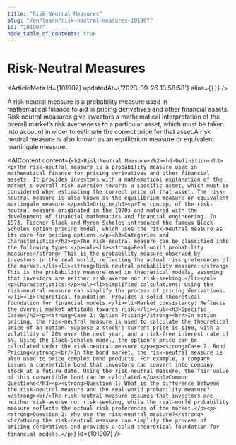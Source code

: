 ```yaml
---
title: "Risk-Neutral Measures"
slug: "/en/learn/risk-neutral-measures-101907"
id: "101907"
hide_table_of_contents: true
---
```



# Risk-Neutral Measures

<ArticleMeta id={101907} updatedAt={'2023-09-26 13:58:58'} alias={`[]`} />
<div className='border-solid border-b border-t-0 my-4 border-[var(--ifm-color-gray-300)]' />

A risk neutral measure is a probability measure used in mathematical finance to aid in pricing derivatives and other financial assets. Risk neutral measures give investors a mathematical interpretation of the overall market’s risk averseness to a particular asset, which must be taken into account in order to estimate the correct price for that asset.A risk neutral measure is also known as an equilibrium measure or equivalent martingale measure.

<AIContent content={`<h2>Risk-Neutral Measure</h2><h3>Definition</h3><p>The risk-neutral measure is a probability measure used in mathematical finance for pricing derivatives and other financial assets. It provides investors with a mathematical explanation of the market's overall risk aversion towards a specific asset, which must be considered when estimating the correct price of that asset. The risk-neutral measure is also known as the equilibrium measure or equivalent martingale measure.</p><h3>Origin</h3><p>The concept of the risk-neutral measure originated in the 1970s and matured with the development of financial mathematics and financial engineering. In 1973, Fischer Black and Myron Scholes introduced the famous Black-Scholes option pricing model, which uses the risk-neutral measure as its core for pricing options.</p><h3>Categories and Characteristics</h3><p>The risk-neutral measure can be classified into the following types:</p><ul><li><strong>Real-world probability measure:</strong> This is the probability measure observed by investors in the real world, reflecting the actual risk preferences of the market.</li><li><strong>Risk-neutral probability measure:</strong> This is the probability measure used in theoretical models, assuming that investors are neither risk-averse nor risk-seeking.</li></ul><p>Characteristics:</p><ul><li>Simplified calculations: Using the risk-neutral measure can simplify the process of pricing derivatives.</li><li>Theoretical foundation: Provides a solid theoretical foundation for financial models.</li><li>Market consistency: Reflects the overall market attitude towards risk.</li></ul><h3>Specific Cases</h3><p><strong>Case 1: Option Pricing</strong><br/>In option pricing, the risk-neutral measure is used to calculate the theoretical price of an option. Suppose a stock's current price is $100, with a volatility of 20% over the next year, and a risk-free interest rate of 5%. Using the Black-Scholes model, the option's price can be calculated under the risk-neutral measure.</p><p><strong>Case 2: Bond Pricing</strong><br/>In the bond market, the risk-neutral measure is also used to price complex bond products. For example, a company issues a convertible bond that investors can convert into company stock at a future date. Using the risk-neutral measure, the fair value of this convertible bond can be calculated.</p><h3>Common Questions</h3><p><strong>Question 1: What is the difference between the risk-neutral measure and the real-world probability measure?</strong><br/>The risk-neutral measure assumes that investors are neither risk-averse nor risk-seeking, while the real-world probability measure reflects the actual risk preferences of the market.</p><p><strong>Question 2: Why use the risk-neutral measure?</strong><br/>Using the risk-neutral measure can simplify the process of pricing derivatives and provides a solid theoretical foundation for financial models.</p>`} id={101907} />
